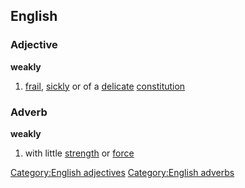 ==English==
===Adjective===
'''weakly'''
#[[frail]], [[sickly]] or of a [[delicate]] [[constitution]]
===Adverb===
'''weakly'''
#with little [[strength]] or [[force]]
[[Category:English adjectives]]
[[Category:English adverbs]]
